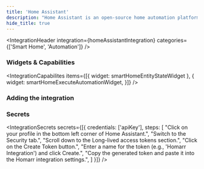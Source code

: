 ```yaml
---
title: 'Home Assistant'
description: "Home Assistant is an open-source home automation platform that focuses on privacy and local control, allowing you to automate and control your smart home devices."
hide_title: true
---
```




<IntegrationHeader
    integration={homeAssistantIntegration}
    categories={['Smart Home', 'Automation']}
/>

### Widgets & Capabilities
<IntegrationCapabilites
    items={[{
        widget: smartHomeEntityStateWidget
    }, {
        widget: smartHomeExecuteAutomationWidget,
    }]}
/>

### Adding the integration
<AddingIntegration />

### Secrets
<IntegrationSecrets secrets={[{
    credentials: ['apiKey'],
    steps: [
        "Click on your profile in the bottom left corner of Home Assistant.",
        "Switch to the Security tab.",
        "Scroll down to the Long-lived access tokens section.",
        "Click on the Create Token button.",
        "Enter a name for the token (e.g., 'Homarr Integration') and click Create.",
        "Copy the generated token and paste it into the Homarr integration settings.",
    ]
}]} />